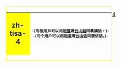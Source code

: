 <div style="float:left;border:solid #ffff00 1px;margin:1px">
{| cellspacing="0" style="width:238px;background:#ffff99"
! style="width:45px;height:45px;background:#ffff00;font-size:14pt" | <span lang="en">zh-tisa-4</span>
| style="font-size:8pt;padding:4pt;line-height:1.25em" | <span lang="zh-tw">-{丐個用戶可以用'''[[:Category:Zh-tisa-4_使用者|地道]]'''嘅'''[[:Category:Zh-tisa_使用者|台山話]]'''同聶講話。}-</span><br><span lang="zh-cn">-{丐个用户可以用'''[[:Category:Zh-tisa-4_使用者|地道]]'''嘅'''[[:Category:Zh-tisa_使用者|台山话]]'''同聂讲话。}-</span><br />
|}
</div>
{{Commonscat|User zh-tisa-4}}

[[Category:Zh-tisa_使用者|4]]